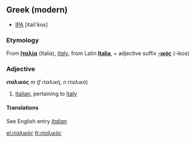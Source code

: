 ==Greek (modern)==
*[[IPA]] [itali'kos]

=== Etymology ===
From '''[[Ιταλία]]''' (Italia), ''[[Italy]]'', from Latin '''[[Italia]]''', + adjective suffix '''[[-ικός]]''' (-ikos)

===Adjective===
'''ιταλικός''' ''m'' (''f'' ιταλική, ''n'' ιταλικό)

#[[Italian]], pertaining to [[Italy]]

==== Translations ====
See English entry ''[[Italian]]''

<!-- Translations go under English entry

*Bulgarian: [[италиански]] ''m'', италианска ''f'', италианско ''n'', италиански ''pl''
*[[Esperanto]]: [[itala]]
*French: [[italien]] ''m'', [[italienne]] ''f''
*German: [[italienisch]]
*[[Interlingua]]: [[italian]]
*Polish: [[włoski]]
*Portuguese: [[italiano]] ''m'', [[italiana]] ''f''
*Russian: [[италянский]]
*Serbian and [[Croatian]]: [[talijanski]]
*Slovenian: [[italijanski]]
*Spanish: [[italiano]]
*Swedish: [[italienisk]]
-->

[[el:ιταλικός]]
[[fr:ιταλικός]]